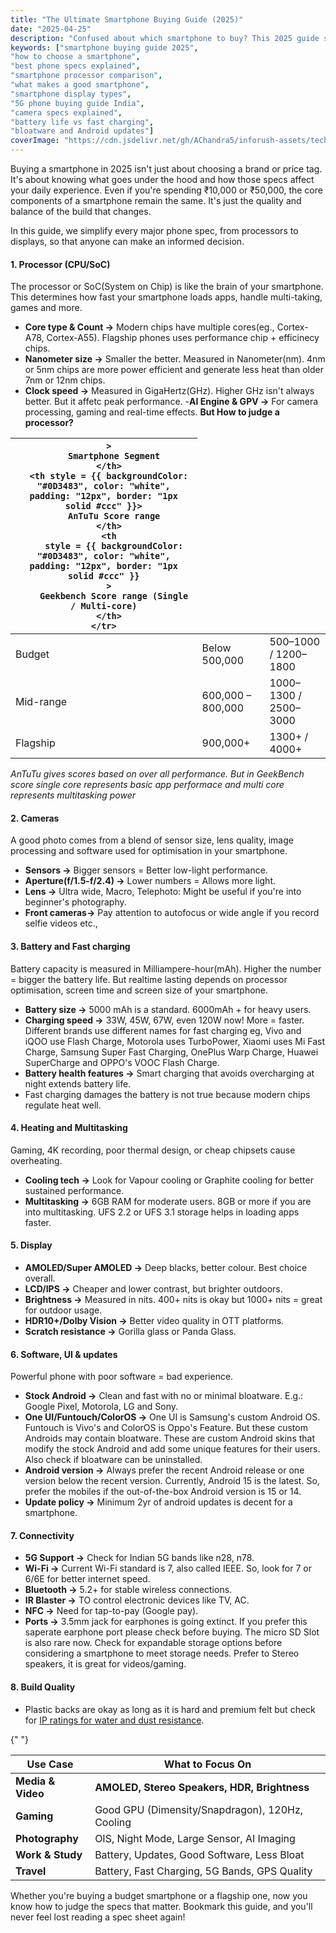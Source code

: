 ```yaml
---
title: "The Ultimate Smartphone Buying Guide (2025)"
date: "2025-04-25"
description: "Confused about which smartphone to buy? This 2025 guide simplifies specs like processors, cameras, displays, battery, and more for all budgets."
keywords: ["smartphone buying guide 2025",  
"how to choose a smartphone", 
"best phone specs explained",  
"smartphone processor comparison",  
"what makes a good smartphone",  
"smartphone display types",  
"5G phone buying guide India",  
"camera specs explained",  
"battery life vs fast charging",  
"bloatware and Android updates"]
coverImage: "https://cdn.jsdelivr.net/gh/AChandra5/inforush-assets/tech-gadgets/smartphone-buying-guide.png"
---
```


Buying a smartphone in 2025 isn't just about choosing a brand or price tag. It's about knowing what goes under the hood and how those specs affect your daily experience. Even if you're spending ₹10,000 or ₹50,000, the core components of a smartphone remain the same. It's just the quality and balance of the build that changes.

In this guide, we simplify every major phone spec, from processors to displays, so that anyone can make an informed decision.

#### 1. Processor (CPU/SoC)

The processor or SoC(System on Chip) is like the brain of your smartphone. This determines how fast your smartphone loads apps, handle multi-taking, games and more.

- **Core type & Count ->** Modern chips have multiple cores(eg., Cortex-A78, Cortex-A55). Flagship phones uses performance chip + efficinecy chips.
- **Nanometer size ->** Smaller the better. Measured in Nanometer(nm). 4nm or 5nm chips are more power efficient and generate less heat than older 7nm or 12nm chips.
- **Clock speed ->** Measured in GigaHertz(GHz). Higher GHz isn't always better. But it affetc peak performance. -**AI Engine & GPV ->** For camera processing, gaming and real-time effects. **But How to judge a processor?**

<table
  style={{
    width: "90%",
    borderCollapse: "collapse",
    marginTop: "20px",
    fontSize: "0.7rem",
    margin: "auto"
  }}
>
  <thead>
    <tr style={{ backgroundColor: "#f4f4f4" }}>
      <th
               style = {{ backgroundColor: "#0D3483", color: "white", padding: "12px", border: "1px solid #ccc" }}

      >
        Smartphone Segment
      </th>
      <th style = {{ backgroundColor: "#0D3483", color: "white", padding: "12px", border: "1px solid #ccc" }}>
        AnTuTu Score range
      </th>
      <th
        style = {{ backgroundColor: "#0D3483", color: "white", padding: "12px", border: "1px solid #ccc" }}
      >
        Geekbench Score range (Single / Multi-core)
      </th>
    </tr>
  </thead>
  <tbody>
    <tr>
      <td style={{ border: "1px solid #dbdde0", padding: "10px", fontSize: "1rem" }}>Budget</td>
      <td style={{ border: "1px solid #dbdde0", padding: "10px", fontSize: "1rem" }}>
        Below 500,000
      </td>
      <td style={{ border: "1px solid #dbdde0", padding: "10px", fontSize: "1rem" }}>
        500–1000 / 1200–1800
      </td>
    </tr>
    <tr>
      <td style={{ border: "1px solid #dbdde0", padding: "10px", fontSize: "1rem" }}>
        Mid-range
      </td>
      <td style={{ border: "1px solid #dbdde0", padding: "10px", fontSize: "1rem" }}>
        600,000 – 800,000
      </td>
      <td style={{ border: "1px solid #dbdde0", padding: "10px", fontSize: "1rem" }}>
        1000–1300 / 2500–3000
      </td>
    </tr>
    <tr>
      <td style={{ border: "1px solid #dbdde0", padding: "10px", fontSize: "1rem" }}>Flagship</td>
      <td style={{ border: "1px solid #dbdde0", padding: "10px", fontSize: "1rem" }}>900,000+</td>
      <td style={{ border: "1px solid #dbdde0", padding: "10px", fontSize: "1rem" }}>
        1300+ / 4000+
      </td>
    </tr>
  </tbody>
</table>
<em style={{fontSize: "1rem", padding: "5px"}}>AnTuTu gives scores based on over all performance. But in GeekBench score single core represents basic app performace and multi core represents multitasking power</em>

#### 2. Cameras

A good photo comes from a blend of sensor size, lens quality, image processing and software used for optimisation in your smartphone.

- **Sensors ->** Bigger sensors = Better low-light performance.
- **Aperture(f/1.5-f/2.4) ->** Lower numbers = Allows more light.
- **Lens ->** Ultra wide, Macro, Telephoto: Might be useful if you're into beginner's  photography.
- **Front cameras->** Pay attention to autofocus or wide angle if you record selfie videos etc.,

#### 3. Battery and Fast charging

Battery capacity is measured in Milliampere-hour(mAh). Higher the number = bigger the battery life. But realtime lasting depends on processor optimisation, screen time and screen size of your smartphone.

- **Battery size ->** 5000 mAh is a standard. 6000mAh + for heavy users.
- **Charging speed ->** 33W, 45W, 67W, even 120W now! More = faster. Different brands use different names for fast charging eg, Vivo and iQOO use Flash Charge, Motorola uses TurboPower, Xiaomi uses Mi Fast Charge, Samsung Super Fast Charging, OnePlus Warp Charge, Huawei SuperCharge and OPPO's VOOC Flash Charge.
- **Battery health features ->** Smart charging that avoids overcharging at night extends battery life.
- Fast charging damages the battery is not true because modern chips regulate heat well.

#### 4. Heating and Multitasking

Gaming, 4K recording, poor thermal design, or cheap chipsets cause overheating.

- **Cooling tech ->** Look for Vapour cooling or Graphite cooling for better sustained performance.
- **Multitasking ->** 6GB RAM for moderate users. 8GB or more if you are into multitasking. UFS 2.2 or UFS 3.1 storage helps in loading apps faster.

#### 5. Display

- **AMOLED/Super AMOLED ->** Deep blacks, better colour. Best choice overall.
- **LCD/IPS ->** Cheaper and lower contrast, but brighter outdoors.
- **Brightness ->** Measured in nits. 400+ nits is okay but 1000+ nits = great for outdoor usage.
- **HDR10+/Dolby Vision ->** Better video quality in OTT platforms.
- **Scratch resistance ->** Gorilla glass or Panda Glass.

#### 6. Software, UI & updates

Powerful phone with poor software = bad experience.

- **Stock Android ->** Clean and fast with no or minimal bloatware. E.g.: Google Pixel, Motorola, LG and Sony.
- **One UI/Funtouch/ColorOS ->** One UI is Samsung's custom Android OS. Funtouch is Vivo's and ColorOS is Oppo's Feature. But these custom Androids may contain bloatware. These are custom Android skins that modify the stock Android and add some unique features for their users. Also check if bloatware can be uninstalled.
- **Android version ->**  Always prefer the recent Android release or one version below the recent version. Currently, Android 15 is the latest. So, prefer the mobiles if the out-of-the-box Android version is 15 or 14.
- **Update policy ->** Minimum 2yr of android updates is decent for a smartphone.

#### 7. Connectivity

- **5G Support ->** Check for Indian 5G bands like n28, n78.
- **Wi-Fi ->** Current Wi-Fi standard is 7, also called IEEE. So, look for 7 or 6/6E for better internet speed.
- **Bluetooth ->** 5.2+ for stable wireless connections.
- **IR Blaster ->** TO control electronic devices like TV, AC.
- **NFC ->** Need for tap-to-pay (Google pay).
- **Ports ->** 3.5mm jack for earphones is going extinct. If you prefer this saperate earphone port please check before buying. The micro SD Slot is also rare now. Check for expandable storage options before considering a smartphone to meet storage needs. Prefer to Stereo speakers, it is great for videos/gaming.

#### 8. Build Quality

- Plastic backs are okay as long as it is hard and premium felt but check for <a href="https://www.digitaltrends.com/mobile/what-do-ip-ratings-mean/#dt-heading-military-specifications-and-standards" target='_blank'>IP ratings for water and dust resistance</a>.

{" "}

<table
  style={{
    width: "100%",
    borderCollapse: "collapse",
    marginTop: "20px",
    fontSize: "1rem",
  }}
>
  <thead>
    <tr style={{ backgroundColor: "#f4f4f4" }}>
      <th style = {{ backgroundColor: "#0D3483", color: "white", padding: "12px", border: "1px solid #ccc", fontSize: "1rem" }}
      >
        Use Case
      </th>
      <th style = {{ backgroundColor: "#0D3483", color: "white", padding: "12px", border: "1px solid #ccc", fontSize: "1rem" }}
      >
        What to Focus On
      </th>
    </tr>
  </thead>
  <tbody>
    <tr>
      <td style={{ border: "1px solid #dbdde0", padding: "10px", fontSize: "1rem" }}>
        <strong>Media & Video</strong>
      </td>
      <td style={{ border: "1px solid #dbdde0", padding: "10px", fontSize: "1rem" }}>
        <strong>AMOLED, Stereo Speakers, HDR, Brightness</strong>
      </td>
    </tr>
    <tr>
      <td style={{ border: "1px solid #dbdde0", padding: "10px", fontSize: "1rem" }}><strong>Gaming</strong></td>
      <td style={{ border: "1px solid #dbdde0", padding: "10px", fontSize: "1rem" }}>
        Good GPU (Dimensity/Snapdragon), 120Hz, Cooling
      </td>
    </tr>
    <tr>
      <td style={{ border: "1px solid #dbdde0", padding: "10px", fontSize: "1rem" }}>
        <strong>Photography</strong>
      </td>
      <td style={{ border: "1px solid #dbdde0", padding: "10px", fontSize: "1rem" }}>
        OIS, Night Mode, Large Sensor, AI Imaging
      </td>
    </tr>
    <tr>
      <td style={{ border: "1px solid #dbdde0", padding: "10px", fontSize: "1rem" }}>
        <strong>Work & Study</strong>
      </td>
      <td style={{ border: "1px solid #dbdde0", padding: "10px", fontSize: "1rem" }}>
        Battery, Updates, Good Software, Less Bloat
      </td>
    </tr>
    <tr>
      <td style={{ border: "1px solid #dbdde0", padding: "10px", fontSize: "1rem" }}><strong>Travel</strong></td>
      <td style={{ border: "1px solid #dbdde0", padding: "10px", fontSize: "1rem" }}>
        Battery, Fast Charging, 5G Bands, GPS Quality
      </td>
    </tr>
  </tbody>
</table>

Whether you're buying a budget smartphone or a flagship one, now you know how to judge the specs that matter. Bookmark this guide, and you'll never feel lost reading a spec sheet again!


